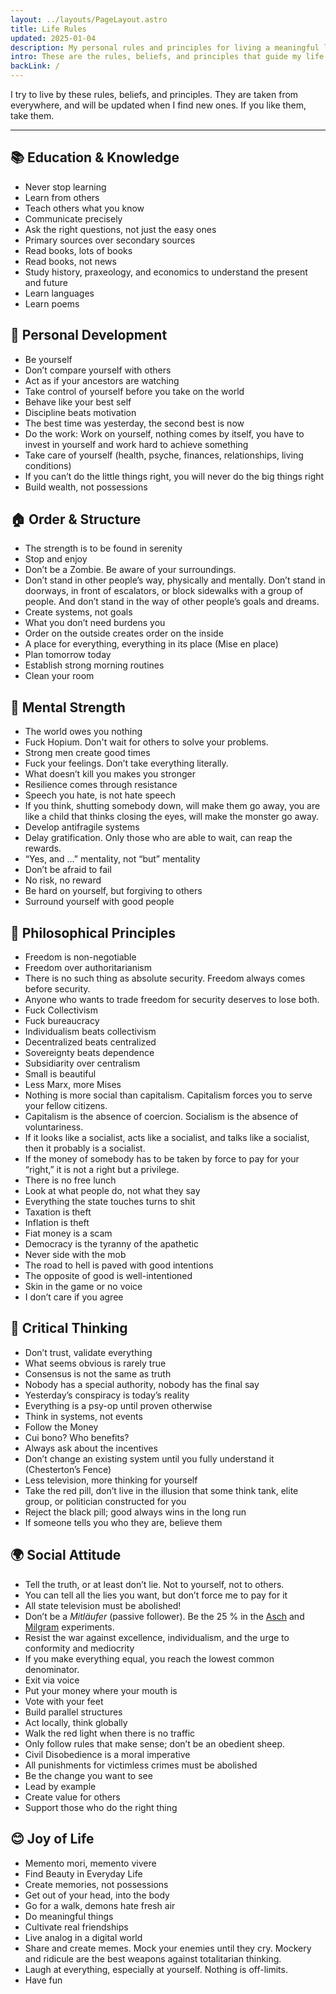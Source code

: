 ```yaml
---
layout: ../layouts/PageLayout.astro
title: Life Rules
updated: 2025-01-04
description: My personal rules and principles for living a meaningful life. A guide to how I try to navigate life.
intro: These are the rules, beliefs, and principles that guide my life.
backLink: /
---
```



I try to live by these rules, beliefs, and principles. They are taken from everywhere, and will be updated when I find new ones. If you like them, take them.

---

## 📚 Education & Knowledge

- Never stop learning
- Learn from others
- Teach others what you know
- Communicate precisely
- Ask the right questions, not just the easy ones
- Primary sources over secondary sources
- Read books, lots of books
- Read books, not news
- Study history, praxeology, and economics to understand the present and future
- Learn languages
- Learn poems

## 🧠 Personal Development

- Be yourself
- Don’t compare yourself with others
- Act as if your ancestors are watching
- Take control of yourself before you take on the world
- Behave like your best self
- Discipline beats motivation
- The best time was yesterday, the second best is now
- Do the work: Work on yourself, nothing comes by itself, you have to invest in yourself and work hard to achieve something
- Take care of yourself (health, psyche, finances, relationships, living conditions)
- If you can’t do the little things right, you will never do the big things right
- Build wealth, not possessions

## 🏠 Order & Structure

- The strength is to be found in serenity
- Stop and enjoy
- Don’t be a Zombie. Be aware of your surroundings.
- Don’t stand in other people’s way, physically and mentally. Don’t stand in doorways, in front of escalators, or block sidewalks with a group of people. And don’t stand in the way of other people’s goals and dreams.
- Create systems, not goals
- What you don’t need burdens you
- Order on the outside creates order on the inside
- A place for everything, everything in its place (Mise en place)
- Plan tomorrow today
- Establish strong morning routines
- Clean your room

## 💪 Mental Strength

- The world owes you nothing
- Fuck Hopium. Don't wait for others to solve your problems.
- Strong men create good times
- Fuck your feelings. Don’t take everything literally.
- What doesn’t kill you makes you stronger
- Resilience comes through resistance
- Speech you hate, is not hate speech
- If you think, shutting somebody down, will make them go away, you are like a child that thinks closing the eyes, will make the monster go away.
- Develop antifragile systems
- Delay gratification. Only those who are able to wait, can reap the rewards.
- “Yes, and …” mentality, not “but” mentality
- Don’t be afraid to fail
- No risk, no reward
- Be hard on yourself, but forgiving to others
- Surround yourself with good people

## 🌟 Philosophical Principles

- Freedom is non-negotiable
- Freedom over authoritarianism
- There is no such thing as absolute security. Freedom always comes before security.
- Anyone who wants to trade freedom for security deserves to lose both.
- Fuck Collectivism
- Fuck bureaucracy
- Individualism beats collectivism
- Decentralized beats centralized
- Sovereignty beats dependence
- Subsidiarity over centralism
- Small is beautiful
- Less Marx, more Mises
- Nothing is more social than capitalism. Capitalism forces you to serve your fellow citizens.
- Capitalism is the absence of coercion. Socialism is the absence of voluntariness.
- If it looks like a socialist, acts like a socialist, and talks like a socialist, then it probably is a socialist.
- If the money of somebody has to be taken by force to pay for your “right,” it is not a right but a privilege.
- There is no free lunch
- Look at what people do, not what they say
- Everything the state touches turns to shit
- Taxation is theft
- Inflation is theft
- Fiat money is a scam
- Democracy is the tyranny of the apathetic
- Never side with the mob
- The road to hell is paved with good intentions
- The opposite of good is well-intentioned
- Skin in the game or no voice
- I don’t care if you agree

## 🎯 Critical Thinking

- Don’t trust, validate everything
- What seems obvious is rarely true
- Consensus is not the same as truth
- Nobody has a special authority, nobody has the final say
- Yesterday’s conspiracy is today’s reality
- Everything is a psy-op until proven otherwise
- Think in systems, not events
- Follow the Money
- Cui bono? Who benefits?
- Always ask about the incentives
- Don’t change an existing system until you fully understand it (Chesterton’s Fence)
- Less television, more thinking for yourself
- Take the red pill, don’t live in the illusion that some think tank, elite group, or politician constructed for you
- Reject the black pill; good always wins in the long run
- If someone tells you who they are, believe them

## 🌍 Social Attitude

- Tell the truth, or at least don’t lie. Not to yourself, not to others.
- You can tell all the lies you want, but don’t force me to pay for it
- All state television must be abolished!
- Don’t be a _Mitläufer_ (passive follower). Be the 25 % in the [Asch](https://en.wikipedia.org/wiki/Asch_conformity_experiments) and [Milgram](https://en.wikipedia.org/wiki/Milgram_experiment) experiments.
- Resist the war against excellence, individualism, and the urge to conformity and mediocrity
- If you make everything equal, you reach the lowest common denominator.
- Exit via voice
- Put your money where your mouth is
- Vote with your feet
- Build parallel structures
- Act locally, think globally
- Walk the red light when there is no traffic
- Only follow rules that make sense; don’t be an obedient sheep.
- Civil Disobedience is a moral imperative
- All punishments for victimless crimes must be abolished
- Be the change you want to see
- Lead by example
- Create value for others
- Support those who do the right thing

## 😊 Joy of Life

- Memento mori, memento vivere
- Find Beauty in Everyday Life
- Create memories, not possessions
- Get out of your head, into the body
- Go for a walk, demons hate fresh air
- Do meaningful things
- Cultivate real friendships
- Live analog in a digital world
- Share and create memes. Mock your enemies until they cry. Mockery and ridicule are the best weapons against totalitarian thinking.
- Laugh at everything, especially at yourself. Nothing is off-limits.
- Have fun
